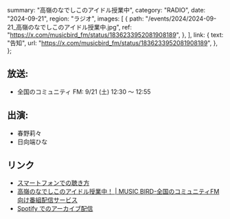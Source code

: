   summary: "高嶺のなでしこのアイドル授業中",
  category: "RADIO",
  date: "2024-09-21",
  region: "ラジオ",
  images: [
    {
      path: "/events/2024/2024-09-21_高嶺のなでしこのアイドル授業中.jpg",
      ref: "https://x.com/musicbird_fm/status/1836233952081908189",
    },
  ],
  link: {
    text: "告知",
    url: "https://x.com/musicbird_fm/status/1836233952081908189",
  },
};

## 放送:

- 全国のコミュニティ FM: 9/21 (土) 12:30 〜 12:55

## 出演:

- 春野莉々
- 日向端ひな

## リンク

- [スマートフォンでの聴き方](https://x.com/Radimo_info/status/1776220140100878439)
- [高嶺のなでしこのアイドル授業中！ | MUSIC BIRD-全国のコミュニティFM向け番組配信サービス](https://musicbird.jp/cfm/timetable/takaneko/)
- [Spotify でのアーカイブ配信](https://open.spotify.com/show/0SClNfJIdHTUH615FeFKSa?si=765898e4f6774115)
